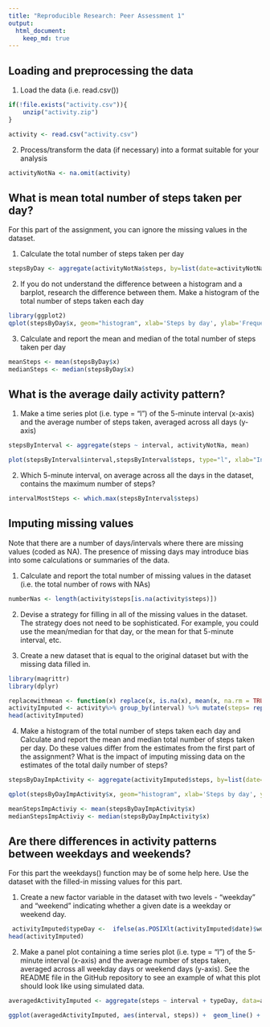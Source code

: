 ```yaml
---
title: "Reproducible Research: Peer Assessment 1"
output: 
  html_document:
    keep_md: true
---
```



## Loading and preprocessing the data

1. Load the data (i.e. read.csv())

```r
if(!file.exists("activity.csv")){
    unzip("activity.zip")
}

activity <- read.csv("activity.csv")
```

2. Process/transform the data (if necessary) into a format suitable for your analysis

```r
activityNotNa <- na.omit(activity)
```

## What is mean total number of steps taken per day?

For this part of the assignment, you can ignore the missing values in the dataset.

1. Calculate the total number of steps taken per day
```r
stepsByDay <- aggregate(activityNotNa$steps, by=list(date=activityNotNa$date), FUN=sum)
```

2. If you do not understand the difference between a histogram and a barplot, research the difference between them. Make a histogram of the total number of steps taken each day

```r
library(ggplot2)
qplot(stepsByDay$x, geom="histogram", xlab='Steps by day', ylab='Frequency') 
```

3. Calculate and report the mean and median of the total number of steps taken per day
```r
meanSteps <- mean(stepsByDay$x)
medianSteps <- median(stepsByDay$x)
```


## What is the average daily activity pattern?

1. Make a time series plot (i.e. type = "l") of the 5-minute interval (x-axis) and the average number of steps taken, averaged across all days (y-axis)

```r
stepsByInterval <- aggregate(steps ~ interval, activityNotNa, mean)

plot(stepsByInterval$interval,stepsByInterval$steps, type="l", xlab="Interval", ylab="Steps",main="Average of Steps per Interval")
```


2. Which 5-minute interval, on average across all the days in the dataset, contains the maximum number of steps?

```r
intervalMostSteps <- which.max(stepsByInterval$steps)
```

## Imputing missing values

Note that there are a number of days/intervals where there are missing values (coded as NA). The presence of missing days may introduce bias into some calculations or summaries of the data.

1. Calculate and report the total number of missing values in the dataset (i.e. the total number of rows with NAs)

```r
numberNas <- length(activity$steps[is.na(activity$steps)])
```

2. Devise a strategy for filling in all of the missing values in the dataset. The strategy does not need to be sophisticated. For example, you could use the mean/median for that day, or the mean for that 5-minute interval, etc.

3. Create a new dataset that is equal to the original dataset but with the missing data filled in.

```r
library(magrittr)
library(dplyr)

replacewithmean <- function(x) replace(x, is.na(x), mean(x, na.rm = TRUE))
activityImputed <- activity%>% group_by(interval) %>% mutate(steps= replacewithmean(steps))
head(activityImputed)
```


4. Make a histogram of the total number of steps taken each day and Calculate and report the mean and median total number of steps taken per day. Do these values differ from the estimates from the first part of the assignment? What is the impact of imputing missing data on the estimates of the total daily number of steps?

```r
stepsByDayImpActivity <- aggregate(activityImputed$steps, by=list(date=activityImputed$date), FUN=sum)

qplot(stepsByDayImpActivity$x, geom="histogram", xlab='Steps by day', ylab='Frequency') 

meanStepsImpActiviy <- mean(stepsByDayImpActivity$x)
medianStepsImpActiviy <- median(stepsByDayImpActivity$x)
```

## Are there differences in activity patterns between weekdays and weekends?

For this part the weekdays() function may be of some help here. Use the dataset with the filled-in missing values for this part.

1. Create a new factor variable in the dataset with two levels - "weekday" and "weekend" indicating whether a given date is a weekday or weekend day.

```r
 activityImputed$typeDay <-  ifelse(as.POSIXlt(activityImputed$date)$wday %in% c(0,6), 'weekend', 'weekday')
head(activityImputed)
```

2. Make a panel plot containing a time series plot (i.e. type = "l") of the 5-minute interval (x-axis) and the average number of steps taken, averaged across all weekday days or weekend days (y-axis). See the README file in the GitHub repository to see an example of what this plot should look like using simulated data.

```r
averagedActivityImputed <- aggregate(steps ~ interval + typeDay, data=activityImputed, mean)

ggplot(averagedActivityImputed, aes(interval, steps)) +  geom_line() + facet_grid(typeDay ~ .) + xlab("5-minute interval") + ylab("avarage number of steps")
```
